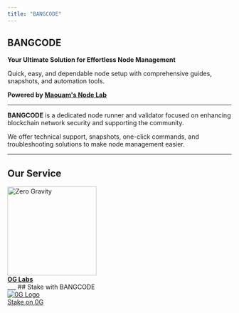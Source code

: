 ```yaml
---
title: "BANGCODE"
---
```


## BANGCODE

**Your Ultimate Solution for Effortless Node Management**

Quick, easy, and dependable node setup with comprehensive guides, snapshots, and automation tools.

**Powered by [Maouam's Node Lab](https://maouam.nodelab.my.id/)**

___

**BANGCODE** is a dedicated node runner and validator focused on enhancing blockchain network security and supporting the community.

We offer technical support, snapshots, one-click commands, and troubleshooting solutions to make node management easier.
___
## Our Service

<div class="project-grid">
  <a href="/0g-labs/" class="project-card">
    <img src="/img/0g.png" alt="Zero Gravity" width="200" height="200" />
    <div class="project-info">
      <strong>OG Labs</strong>
    </div>
  </a>
</div>
___
## Stake with BANGCODE


<div className="stake-buttons">
  <a
    href="https://0g.exploreme.pro/validators/0gvaloper145v6t9jkq2xgj56jt85g9d3ur36a6cse7a6fxn?action=Delegate"
    target="_blank"
    className="stake-button"
  >
    <div className="icon-wrapper">
      <img src="/img/0g.png" alt="0G Logo" />
    </div>
    <span>Stake on 0G</span>
  </a>
</div>